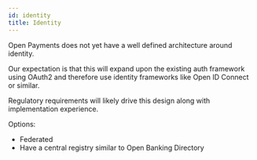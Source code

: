 ```yaml
---
id: identity
title: Identity
---
```


Open Payments does not yet have a well defined architecture around identity.

Our expectation is that this will expand upon the existing auth framework using
OAuth2 and therefore use identity frameworks like Open ID Connect or similar.

Regulatory requirements will likely drive this design along with implementation
experience.

Options:

- Federated
- Have a central registry similar to Open Banking Directory
